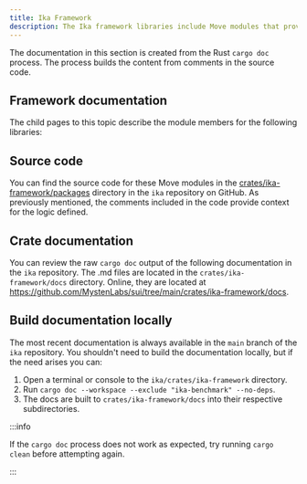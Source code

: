 ```yaml
---
title: Ika Framework
description: The Ika framework libraries include Move modules that provide the logic for Ika and its standards. A Rust process creates the documentation for the modules directly from comments in the code.
---
```



The documentation in this section is created from the Rust `cargo doc` process. The process builds the content from comments in the source code.   

## Framework documentation

The child pages to this topic describe the module members for the following libraries:

<DocCardList/>

## Source code

You can find the source code for these Move modules in the [crates/ika-framework/packages](https://github.com/MystenLabs/sui/tree/main/crates/ika-framework/packages) directory in the `ika` repository on GitHub. As previously mentioned, the comments included in the code provide context for the logic defined.

## Crate documentation

You can review the raw `cargo doc` output of the following documentation in the `ika` repository. The .md files are located in the `crates/ika-framework/docs` directory. Online, they are located at https://github.com/MystenLabs/sui/tree/main/crates/ika-framework/docs.

## Build documentation locally

The most recent documentation is always available in the `main` branch of the `ika` repository. You shouldn't need to build the documentation locally, but if the need arises you can:

1. Open a terminal or console to the `ika/crates/ika-framework` directory.
1. Run `cargo doc --workspace --exclude "ika-benchmark" --no-deps`.
1. The docs are built to `crates/ika-framework/docs` into their respective subdirectories.

:::info

If the `cargo doc` process does not work as expected, try running `cargo clean` before attempting again. 

:::
